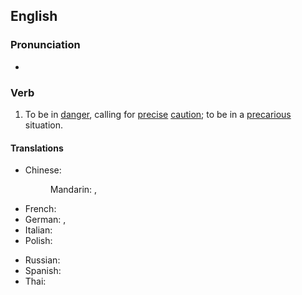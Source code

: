 ==English==

===Pronunciation===
* {{audio|en-au-hang by a thread.ogg|Audio (AU)|lang=en}}

===Verb===
{{en-verb|head=[[hang]] by a [[thread]]|hangs by a thread|hanging by a thread|hung by a thread}}

# {{lb|en|idiomatic}} To be in [[danger]], calling for [[precise]] [[caution]]; to be in a [[precarious]] situation.

====Translations====
{{trans-top|to be in a precarious situation}}
* Chinese:
*: Mandarin: {{t|cmn|岌岌可危，千钧一发，命悬一线}}, {{t|cmn|岌岌可危，千鈞一發，命懸一線}}
* French: {{t|fr|ne tenir qu'à un fil}}
* German: {{t+|de|am seidenen Faden hängen}}, {{t+|de|an einem seidenen Faden hängen}}
* Italian: {{t|it|essere appeso a un filo}}
* Polish: {{t|pl|wisieć na włosku}}
{{trans-mid}}
* Russian: {{t|ru|висе́ть на волоске}}
* Spanish: {{t|es|pender de un hilo}}
* Thai: {{t|th|แขวนบนเส้นด้าย|tr=kwăen bon sâynádâai}}
{{trans-bottom}}
